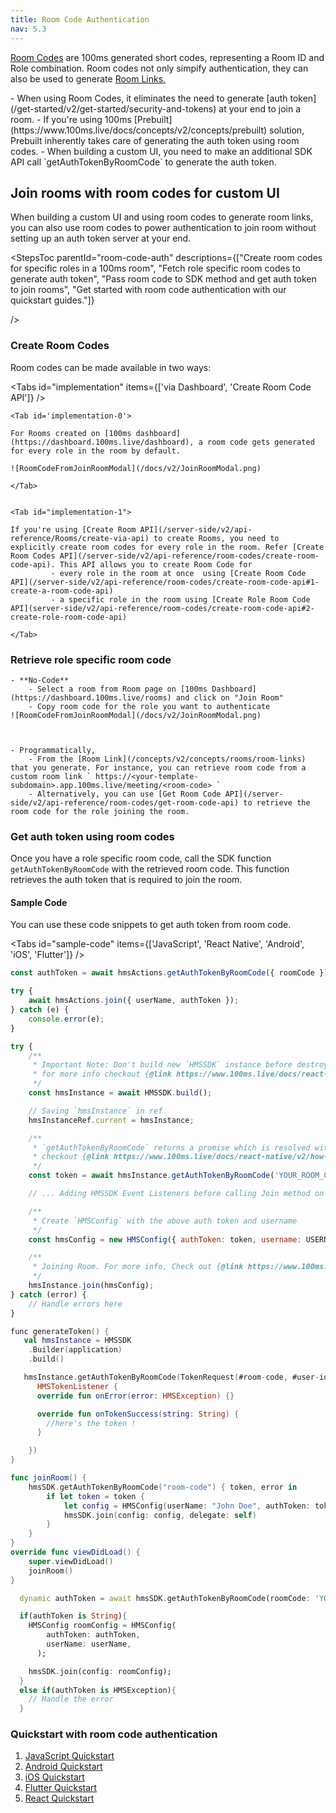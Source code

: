```yaml
---
title: Room Code Authentication
nav: 5.3
---
```


[Room Codes](/concepts/v2/concepts/rooms/room-codes/room-codes) are 100ms generated short codes, representing a Room ID and Role combination. Room codes not only simpify authentication, they can also be used to generate [Room Links.](https://www.100ms.live/docs/concepts/v2/concepts/rooms/room-links)

<FlexContainer>
    <Callout icon="LinkTwoIcon" title="Room Code Authentication Basics">
        - When using Room Codes, it eliminates the need to generate [auth
        token](/get-started/v2/get-started/security-and-tokens) at your end to join a room. - If
        you're using 100ms [Prebuilt](https://www.100ms.live/docs/concepts/v2/concepts/prebuilt)
        solution, Prebuilt inherently takes care of generating the auth token using room codes. -
        When building a custom UI, you need to make an additional SDK API call
        `getAuthTokenByRoomCode` to generate the auth token.
    </Callout>
</FlexContainer>

## Join rooms with room codes for custom UI

When building a custom UI and using room codes to generate room links, you can also use room codes to power authentication to join room without setting up an auth token server at your end.

<StepsToc
parentId="room-code-auth"
descriptions={["Create room codes for specific roles in a 100ms room", "Fetch role specific room codes to generate auth token", "Pass room code to SDK method and get auth token to join rooms", "Get started with room code authentication with our quickstart guides."]}

/>

<StepsContainer id="room-code-auth">

### Create Room Codes

Room codes can be made available in two ways:

<Tabs id="implementation" items={['via Dashboard', 'Create Room Code API']} />

    <Tab id='implementation-0'>

    For Rooms created on [100ms dashboard](https://dashboard.100ms.live/dashboard), a room code gets generated for every role in the room by default.

    ![RoomCodeFromJoinRoomModal](/docs/v2/JoinRoomModal.png)

    </Tab>


    <Tab id="implementation-1">

    If you're using [Create Room API](/server-side/v2/api-reference/Rooms/create-via-api) to create Rooms, you need to explicitly create room codes for every role in the room. Refer [Create Room Codes API](/server-side/v2/api-reference/room-codes/create-room-code-api). This API allows you to create Room Code for
             - every role in the room at once  using [Create Room Code API](/server-side/v2/api-reference/room-codes/create-room-code-api#1-create-a-room-code-api)
             - a specific role in the room using [Create Role Room Code API](server-side/v2/api-reference/room-codes/create-room-code-api#2-create-role-room-code-api)

    </Tab>

### Retrieve role specific room code

    - **No-Code**
        - Select a room from Room page on [100ms Dashboard](https://dashboard.100ms.live/rooms) and click on "Join Room"
        - Copy room code for the role you want to authenticate
    ![RoomCodeFromJoinRoomModal](/docs/v2/JoinRoomModal.png)



    - Programmatically,
        - From the [Room Link](/concepts/v2/concepts/rooms/room-links) that you generate. For instance, you can retrieve room code from a custom room link ` https://<your-template-subdomain>.app.100ms.live/meeting/<room-code> `
        - Alternatively, you can use [Get Room Code API](/server-side/v2/api-reference/room-codes/get-room-code-api) to retrieve the room code for the role joining the room.

### Get auth token using room codes

Once you have a role specific room code, call the SDK function `getAuthTokenByRoomCode` with the retrieved room code. This function retrieves the auth token that is required to join the room.

#### Sample Code

You can use these code snippets to get auth token from room code.

<Tabs id="sample-code" items={['JavaScript', 'React Native', 'Android', 'iOS', 'Flutter']} />

<Tab id='sample-code-0'>

```js section=SampleCode sectionIndex=1 tab=JavsScript
const authToken = await hmsActions.getAuthTokenByRoomCode({ roomCode });

try {
    await hmsActions.join({ userName, authToken });
} catch (e) {
    console.error(e);
}
```

</Tab>

<Tab id="sample-code-1">

```js section=SampleCode sectionIndex=2 tab=React Native
try {
    /**
     * Important Note: Don't build new `HMSSDK` instance before destroying the previous one.
     * for more info checkout {@link https://www.100ms.live/docs/react-native/v2/how--to-guides/install-the-sdk/hmssdk#what-does-destroy-method-do}
     */
    const hmsInstance = await HMSSDK.build();

    // Saving `hmsInstance` in ref
    hmsInstanceRef.current = hmsInstance;

    /**
     * `getAuthTokenByRoomCode` returns a promise which is resolved with "auth token"
     * checkout {@link https://www.100ms.live/docs/react-native/v2/how--to-guides/install-the-sdk/hmssdk#what-does-destroy-method-do}
     */
    const token = await hmsInstance.getAuthTokenByRoomCode('YOUR_ROOM_CODE');

    // ... Adding HMSSDK Event Listeners before calling Join method on HMSSDK instance ...

    /**
     * Create `HMSConfig` with the above auth token and username
     */
    const hmsConfig = new HMSConfig({ authToken: token, username: USERNAME });

    /**
     * Joining Room. For more info, Check out {@link https://www.100ms.live/docs/react-native/v2/features/join#join-a-room | Join a Room}
     */
    hmsInstance.join(hmsConfig);
} catch (error) {
    // Handle errors here
}
```

</Tab>

<Tab id="sample-code-2">

```kotlin section=SampleCode sectionIndex=3 tab=Kotlin
func generateToken() {
   val hmsInstance = HMSSDK
    .Builder(application)
    .build()

   hmsInstance.getAuthTokenByRoomCode(TokenRequest(#room-code, #user-id), null , object :
      HMSTokenListener {
      override fun onError(error: HMSException) {}

      override fun onTokenSuccess(string: String) {
        //here's the token !
      }

    })
}
```

</Tab>

<Tab id="sample-code-3">

```swift section=SampleCode sectionIndex=4 tab=iOS
func joinRoom() {
    hmsSDK.getAuthTokenByRoomCode("room-code") { token, error in
        if let token = token {
            let config = HMSConfig(userName: "John Doe", authToken: token)
            hmsSDK.join(config: config, delegate: self)
        }
    }
}
override func viewDidLoad() {
    super.viewDidLoad()
    joinRoom()
}
```

</Tab>

<Tab id="sample-code-4">

```dart section=SampleCode sectionIndex=5 tab=Flutter
  dynamic authToken = await hmsSDK.getAuthTokenByRoomCode(roomCode: 'YOUR_ROOM_CODE');

  if(authToken is String){
    HMSConfig roomConfig = HMSConfig(
        authToken: authToken,
        userName: userName,
      );

    hmsSDK.join(config: roomConfig);
  }
  else if(authToken is HMSException){
    // Handle the error
  }
```

</Tab>

### Quickstart with room code authentication

1. [JavaScript Quickstart](/javascript/v2/get-started/javascript-quickstart)
2. [Android Quickstart](/android/v2/get-started/quickstart)
3. [iOS Quickstart](/ios/v2/get-started/quickstart)
4. [Flutter Quickstart](/flutter/v2/get-started/quickstart)
5. [React Quickstart](/javascript/v2/get-started/react-quickstart)

</StepsContainer>
